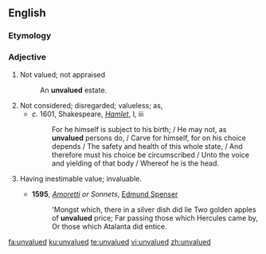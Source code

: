 ==English==

===Etymology===
{{prefix|un|valued|lang=en}}

===Adjective===
{{en-adj}}

# Not valued; not appraised
#: An '''unvalued''' estate.
# Not considered; disregarded; valueless; as,
#* ''c.'' 1601, Shakespeare, ''[[w:Hamlet|Hamlet]]'', I, iii
#*: For he himself is subject to his birth; / He may not, as '''unvalued''' persons do, / Carve for himself, for on his choice depends / The safety and health of this whole state, / And therefore must his choice be circumscribed / Unto the voice and yielding of that body / Whereof he is the head.
# {{lb|en|obsolete}} Having inestimable value; invaluable.
#* '''1595''', ''[[w:Amoretti|Amoretti]] or Sonnets'', [[w:Edmund Spenser|Edmund Spenser]]
#*: 'Mongst which, there in a silver dish did lie Two golden apples of '''unvalued''' price; Far passing those which Hercules came by, Or those which Atalanta did entice.

[[fa:unvalued]]
[[ku:unvalued]]
[[te:unvalued]]
[[vi:unvalued]]
[[zh:unvalued]]